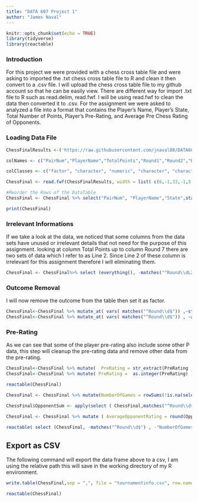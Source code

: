 ```yaml
---
title: "DATA 607 Project 1"
author: "James Naval"
---
```


```r
knitr::opts_chunk$set(echo = TRUE)
library(tidyverse)
library(reactable)
```

### Introduction

For this project we were provided with a chess cross table file and were asking to imported the .txt chess cross table file to R and clean it then convert to a .csv file. I will upload the chess cross table file to my github account so that he can be easily view. There are different way for import .txt file to R such as read.delim, read.fwf. I will be using read.fwf to clean the data then converted it to .csv. For the assignment we were asked to analyzed a file into a format that contains the Player's Name, Player's State, Total Number of Points, Player's Pre-Rating, and Average Pre Chess Rating of Opponents. 

### Loading Data File
```r
ChessFinalResults <-('https://raw.githubusercontent.com/jnaval88/DATA607/main/Project%201/tournamentinfo.txt')

colNames <- c("PairNum","PlayerName","TotalPoints","Round1","Round2","Round3","Round4","Round5","Round6","Round7","State","USCFID","PreRating","PostRating","TotalPointsL2","Round1L2","Round2L2","Round3L2","Round4L2","Round5L2","Round6L2","Round7L2")

colClasses <- c("factor", "character", "numeric", "character", "character", "character", "character", "character", "character", "character", "factor", "integer", "character","character", "character", "character", "character", "character", "character", "character", "character", "character" )

ChessFinal <- read.fwf(ChessFinalResults, width = list( c(6,-1,33,-1,5,-1,5,-1,5,-1,5,-1,5,-1,5,-1,5,-1,5,-1), c(6,-1,10,-4, 8,-2,9,-1,5,-1,5,-1,5,-1,5,-1,5,-1,5,-1,5,-1,5,-1),c(-89))  , skip =4, strip.white=TRUE, col.names = colNames, colClasses= colClasses )

#Reorder the Rows of the DataTable
ChessFinal <- ChessFinal %>% select("PairNum", "PlayerName","State",starts_with("TotalPoints"),"PreRating","PostRating","USCFID", starts_with("R"))

print(ChessFinal)
```

### Irrelevant Informations

If we take a look at the data, we noticed that some columns from the data sets have unused or irrelevant details that not need for the purpose of this assignment. looking at column Total Points up to column Round 7 there are two sets of data which I refer to as Line 2. Since Line 2 of these column is irrelevant for this assignment therefore I will eliminating them. 

```r
ChessFinal <- ChessFinal%>% select (everything(), -matches("^Round\\dL2$") , -"TotalPointsL2", -"PostRating" , -"USCFID")
```

### Outcome Removal

I will now remove the outcome from the table then set it as factor.

```r
ChessFinal<-ChessFinal %>% mutate_at( vars( matches("^Round\\d$")) ,~str_extract( . ,"[:digit:]+") )
ChessFinal<-ChessFinal %>% mutate_at( vars( matches("^Round\\d$")) , ~as.factor(.) )
```

### Pre-Rating

As we can see that some of the player pre-rating also include some other P data, this step will cleanup the pre-rating data and remove other data from the pre-rating.

```r
ChessFinal<-ChessFinal %>% mutate(  PreRating = str_extract(PreRating ,"[:digit:]+") )
ChessFinal<-ChessFinal %>% mutate( PreRating =  as.integer(PreRating) )

reactable(ChessFinal)
```

```r
ChessFinal <- ChessFinal %>% mutate(NumberOfGames = rowSums(!is.na(select(ChessFinal,matches("^Round\\d$")))))

ChessFinal$OpponentSum <- apply(select ( ChessFinal,matches("^Round\\d$") ), 1, function(x){sum(ChessFinal$PreRating[match(x,ChessFinal$PairNum)] , na.rm = TRUE) } )

ChessFinal <- ChessFinal %>% mutate ( AverageOpponentRating = round(OpponentSum / NumberOfGames, digits = 0) )

reactable( select (ChessFinal, -matches("^Round\\d$") , -"NumberOfGames", -"OpponentSum" ))
```

## Export as CSV
The following command will export the data frame above to a csv, I am using the relative path this will save in the working directory of my R environment. 
```r
write.table(ChessFinal,sep = ",", file = "tournamentinfo.csv", row.names = FALSE, col.names = c("PairNum","PlayerName","State","TotalPoints","Pre-Rating","Round1","Round2","Round3","Round4","Round5","Round6","Round7","NumberOfGames","OpponentSum", "AverageOpponentRating"))

reactable(ChessFinal)
```